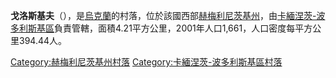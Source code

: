 {{coord|48|44|43|N|26|33|2|E|scale:100000|display=title}}

'''戈洛斯基夫'''（{{lang-uk|Голосків}}），是[[烏克蘭|烏克蘭]]的村落，位於該國西部[[赫梅利尼茨基州|赫梅利尼茨基州]]，由[[卡緬涅茨-波多利斯基區|卡緬涅茨-波多利斯基區]]負責管轄，面積4.21平方公里，2001年人口1,661，人口密度每平方公里394.44人。

{{DEFAULTSORT:Голосків}}
[[Category:赫梅利尼茨基州村落|Category:赫梅利尼茨基州村落]]
[[Category:卡緬涅茨-波多利斯基區村落|Category:卡緬涅茨-波多利斯基區村落]]


{{Khmelnytskyi-geo-stub}}